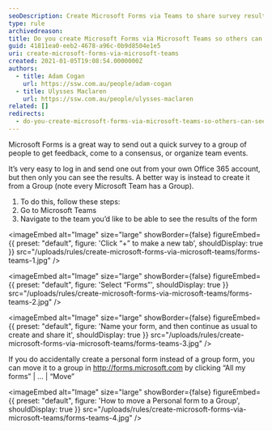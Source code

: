 ```yaml
---
seoDescription: Create Microsoft Forms via Teams to share survey results and enable collaboration with team members.
type: rule
archivedreason:
title: Do you create Microsoft Forms via Microsoft Teams so others can see the results?
guid: 41811ea0-eeb2-4678-a96c-0b9d8504e1e5
uri: create-microsoft-forms-via-microsoft-teams
created: 2021-01-05T19:08:54.0000000Z
authors:
  - title: Adam Cogan
    url: https://ssw.com.au/people/adam-cogan
  - title: Ulysses Maclaren
    url: https://ssw.com.au/people/ulysses-maclaren
related: []
redirects:
  - do-you-create-microsoft-forms-via-microsoft-teams-so-others-can-see-the-results
---
```


Microsoft Forms is a great way to send out a quick survey to a group of people to get feedback, come to a consensus, or organize team events.

It’s very easy to log in and send one out from your own Office 365 account, but then only you can see the results. A better way is instead to create it from a Group (note every Microsoft Team has a Group).
1. To do this, follow these steps:
2. Go to Microsoft Teams
3. Navigate to the team you’d like to be able to see the results of the form


<imageEmbed
  alt="Image"
  size="large"
  showBorder={false}
  figureEmbed={{
    preset: "default",
    figure: 'Click “+” to make a new tab',
    shouldDisplay: true
  }}
  src="/uploads/rules/create-microsoft-forms-via-microsoft-teams/forms-teams-1.jpg"
/>


<imageEmbed
  alt="Image"
  size="large"
  showBorder={false}
  figureEmbed={{
    preset: "default",
    figure: 'Select “Forms”',
    shouldDisplay: true
  }}
  src="/uploads/rules/create-microsoft-forms-via-microsoft-teams/forms-teams-2.jpg"
/>


<imageEmbed
  alt="Image"
  size="large"
  showBorder={false}
  figureEmbed={{
    preset: "default",
    figure: 'Name your form, and then continue as usual to create and share it',
    shouldDisplay: true
  }}
  src="/uploads/rules/create-microsoft-forms-via-microsoft-teams/forms-teams-3.jpg"
/>

If you do accidentally create a personal form instead of a group form, you can move it to a group in http://forms.microsoft.com by clicking “All my forms” | … | “Move”


<imageEmbed
  alt="Image"
  size="large"
  showBorder={false}
  figureEmbed={{
    preset: "default",
    figure: 'How to move a Personal form to a Group',
    shouldDisplay: true
  }}
  src="/uploads/rules/create-microsoft-forms-via-microsoft-teams/forms-teams-4.jpg"
/>